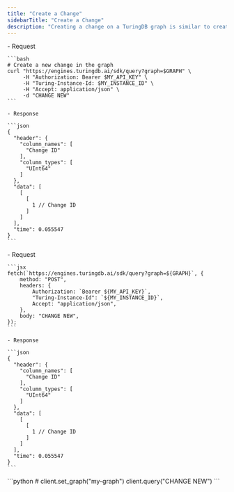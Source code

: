 ```yaml
---
title: "Create a Change"
sidebarTitle: "Create a Change"
description: "Creating a change on a TuringDB graph is similar to creating a new branch on a git repository. It gives you access to an isolated writable environment that has no impact on other users."
---
```


<Tabs>
  <Tab title="cURL">
    - Request

    ```bash
    # Create a new change in the graph
    curl "https://engines.turingdb.ai/sdk/query?graph=$GRAPH" \
         -H "Authorization: Bearer $MY_API_KEY" \
         -H "Turing-Instance-Id: $MY_INSTANCE_ID" \
         -H "Accept: application/json" \
         -d "CHANGE NEW"
    ```

    - Response

    ```json
    {
      "header": {
        "column_names": [
          "Change ID"
        ],
        "column_types": [
          "UInt64"
        ]
      },
      "data": [
        [
          [
            1 // Change ID
          ]
        ]
      ],
      "time": 0.055547
    }
    ```
  </Tab>
  <Tab title="Javascript">
    - Request

    ```jsx
    fetch(`https://engines.turingdb.ai/sdk/query?graph=${GRAPH}`, {
    	method: "POST",
    	headers: {
    		Authorization: `Bearer ${MY_API_KEY}`,
    		"Turing-Instance-Id": `${MY_INSTANCE_ID}`,
    		Accept: "application/json",
    	},
    	body: "CHANGE NEW",
    });
    ```

    - Response

    ```json
    {
      "header": {
        "column_names": [
          "Change ID"
        ],
        "column_types": [
          "UInt64"
        ]
      },
      "data": [
        [
          [
            1 // Change ID
          ]
        ]
      ],
      "time": 0.055547
    }
    ```
  </Tab>
  <Tab title="Python SDK">
    ```python
    # client.set_graph("my-graph")
    client.query("CHANGE NEW")
    ```
  </Tab>
</Tabs>